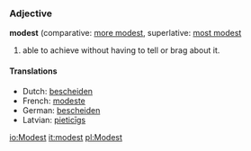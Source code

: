 ===Adjective===
'''modest''' (comparative: [[more modest]], superlative: [[most modest]]

# able to achieve without having to tell or brag about it.

====Translations====
*Dutch: [[bescheiden]]
*French: [[modeste]]
*German: [[bescheiden]]
*Latvian: [[pieticīgs]]

[[io:Modest]]
[[it:modest]]
[[pl:Modest]]
